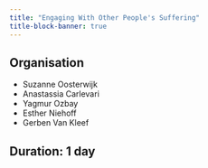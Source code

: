 ```yaml
---
title: "Engaging With Other People's Suffering"
title-block-banner: true
---
```


## Organisation

- Suzanne Oosterwijk
- Anastassia Carlevari
- Yagmur Ozbay
- Esther Niehoff
- Gerben Van Kleef

## Duration: 1 day
